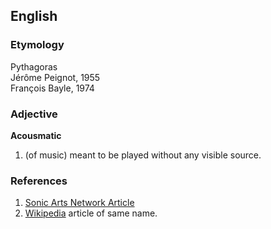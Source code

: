 ==English==
===Etymology===
Pythagoras<br>
Jérôme Peignot, 1955<br>
François Bayle, 1974

===Adjective===
'''Acousmatic'''
# (of music) meant to be played without any visible source.

===References===
#[http://www.sonicartsnetwork.org/ARTICLES/ARTICLE1996DHOMONT.html Sonic Arts Network Article]
#[http://www.wikipedia.org/ Wikipedia] article of same name.